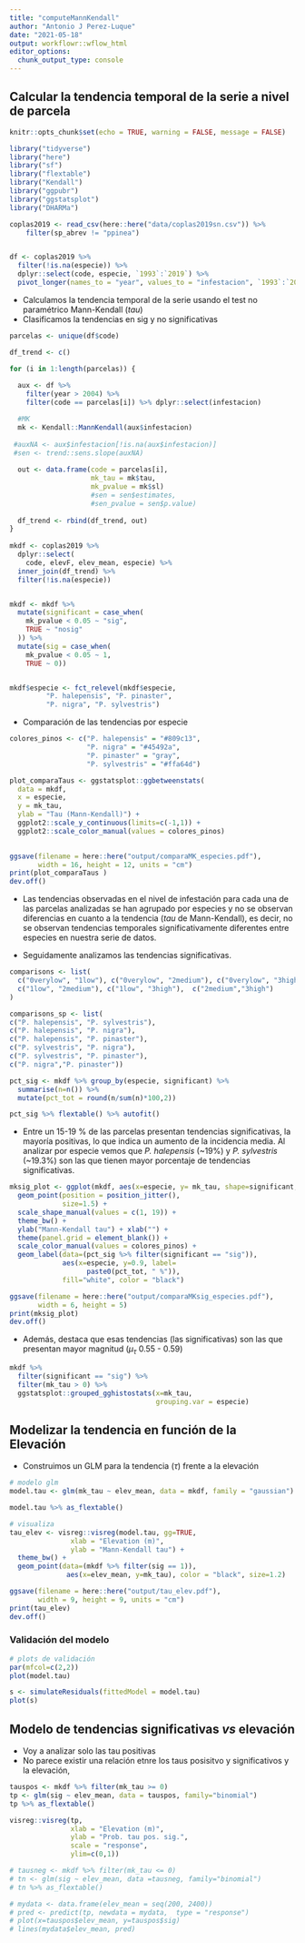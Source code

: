 ```yaml
---
title: "computeMannKendall"
author: "Antonio J Perez-Luque"
date: "2021-05-18"
output: workflowr::wflow_html
editor_options:
  chunk_output_type: console
---
```


## Calcular la tendencia temporal de la serie a nivel de parcela 

```r
knitr::opts_chunk$set(echo = TRUE, warning = FALSE, message = FALSE)
```

```r
library("tidyverse")
library("here")
library("sf")
library("flextable")
library("Kendall")
library("ggpubr")
library("ggstatsplot")
library("DHARMa")
```

```r
coplas2019 <- read_csv(here::here("data/coplas2019sn.csv")) %>% 
    filter(sp_abrev != "ppinea") 


df <- coplas2019 %>% 
  filter(!is.na(especie)) %>% 
  dplyr::select(code, especie, `1993`:`2019`) %>% 
  pivot_longer(names_to = "year", values_to = "infestacion", `1993`:`2019`) 
```


- Calculamos la tendencia temporal de la serie usando el test no paramétrico Mann-Kendall ($tau$)
- Clasificamos la tendencias en sig y no significativas 

```r
parcelas <- unique(df$code)

df_trend <- c() 

for (i in 1:length(parcelas)) { 
  
  aux <- df %>% 
    filter(year > 2004) %>% 
    filter(code == parcelas[i]) %>% dplyr::select(infestacion) 

  #MK 
  mk <- Kendall::MannKendall(aux$infestacion)
  
 #auxNA <- aux$infestacion[!is.na(aux$infestacion)]
 #sen <- trend::sens.slope(auxNA)
  
  out <- data.frame(code = parcelas[i], 
                    mk_tau = mk$tau,
                    mk_pvalue = mk$sl)
                    #sen = sen$estimates,
                    #sen_pvalue = sen$p.value)
  
  df_trend <- rbind(df_trend, out)
}
  
mkdf <- coplas2019 %>% 
  dplyr::select(
    code, elevF, elev_mean, especie) %>% 
  inner_join(df_trend) %>% 
  filter(!is.na(especie))


mkdf <- mkdf %>%  
  mutate(significant = case_when(
    mk_pvalue < 0.05 ~ "sig", 
    TRUE ~ "nosig"
  )) %>% 
  mutate(sig = case_when(
    mk_pvalue < 0.05 ~ 1, 
    TRUE ~ 0))


mkdf$especie <- fct_relevel(mkdf$especie,  
         "P. halepensis", "P. pinaster",
         "P. nigra", "P. sylvestris")
```

- Comparación de las tendencias por especie 
```r
colores_pinos <- c("P. halepensis" = "#809c13", 
                   "P. nigra" = "#45492a", 
                   "P. pinaster" = "gray", 
                   "P. sylvestris" = "#ffa64d")
```

```r
plot_comparaTaus <- ggstatsplot::ggbetweenstats(
  data = mkdf,
  x = especie,
  y = mk_tau,
  ylab = "Tau (Mann-Kendall)") +
  ggplot2::scale_y_continuous(limits=c(-1,1)) +
  ggplot2::scale_color_manual(values = colores_pinos)
  
```

```r
ggsave(filename = here::here("output/comparaMK_especies.pdf"), 
       width = 16, height = 12, units = "cm")
print(plot_comparaTaus )
dev.off()
```

- Las tendencias observadas en el nivel de infestación para cada una de las parcelas analizadas se han agrupado por especies y no se observan diferencias en cuanto a la tendencia ($tau$ de Mann-Kendall), es decir, no se observan tendencias temporales significativamente diferentes entre especies en nuestra serie de datos. 

- Seguidamente analizamos las tendencias significativas. 

 
```r
comparisons <- list(
  c("0verylow", "1low"), c("0verylow", "2medium"), c("0verylow", "3high"),
  c("1low", "2medium"), c("1low", "3high"),  c("2medium","3high")
)

comparisons_sp <- list(
c("P. halepensis", "P. sylvestris"),
c("P. halepensis", "P. nigra"),
c("P. halepensis", "P. pinaster"),
c("P. sylvestris", "P. nigra"), 
c("P. sylvestris", "P. pinaster"),
c("P. nigra","P. pinaster"))
```

```r
pct_sig <- mkdf %>% group_by(especie, significant) %>% 
  summarise(n=n()) %>% 
  mutate(pct_tot = round(n/sum(n)*100,2)) 

pct_sig %>% flextable() %>% autofit()
```

- Entre un 15-19 % de las parcelas presentan tendencias significativas, la mayoría positivas, lo que indica un aumento de la incidencia media. Al analizar por especie vemos que *P. halepensis* (~19%) y *P. sylvestris* (~19.3%) son las que tienen mayor porcentaje de tendencias significativas. 

```r
mksig_plot <- ggplot(mkdf, aes(x=especie, y= mk_tau, shape=significant, fill=especie, colour=especie)) + 
  geom_point(position = position_jitter(), 
             size=1.5) +
  scale_shape_manual(values = c(1, 19)) + 
  theme_bw() + 
  ylab("Mann-Kendall tau") + xlab("") + 
  theme(panel.grid = element_blank()) + 
  scale_color_manual(values = colores_pinos) + 
  geom_label(data=(pct_sig %>% filter(significant == "sig")), 
             aes(x=especie, y=0.9, label=
                   paste0(pct_tot, " %")), 
             fill="white", color = "black") 
```

```r
ggsave(filename = here::here("output/comparaMKsig_especies.pdf"), 
       width = 6, height = 5)
print(mksig_plot)
dev.off()
```





- Además, destaca que esas tendencias (las significativas) son las que presentan mayor magnitud ($\mu_{\tau}$ 0.55 - 0.59) 

```r
mkdf %>% 
  filter(significant == "sig") %>% 
  filter(mk_tau > 0) %>% 
  ggstatsplot::grouped_gghistostats(x=mk_tau, 
                                    grouping.var = especie)
```

## Modelizar la tendencia en función de la Elevación 

- Construimos un GLM para la tendencia ($\tau$) frente a la elevación

```r
# modelo glm 
model.tau <- glm(mk_tau ~ elev_mean, data = mkdf, family = "gaussian")

model.tau %>% as_flextable()
```

```r
# visualiza 
tau_elev <- visreg::visreg(model.tau, gg=TRUE, 
               xlab = "Elevation (m)", 
               ylab = "Mann-Kendall tau") + 
  theme_bw() + 
  geom_point(data=(mkdf %>% filter(sig == 1)), 
              aes(x=elev_mean, y=mk_tau), color = "black", size=1.2)
```

```r
ggsave(filename = here::here("output/tau_elev.pdf"), 
       width = 9, height = 9, units = "cm")
print(tau_elev)
dev.off()
```

### Validación del modelo 
```r
# plots de validación 
par(mfcol=c(2,2))
plot(model.tau)
```


```r
s <- simulateResiduals(fittedModel = model.tau)
plot(s)
```


## Modelo de tendencias significativas *vs* elevación 

- Voy a analizar solo las tau positivas 
- No parece existir una relación etnre los taus posisitvo y significativos y la elevación,  

```r
tauspos <- mkdf %>% filter(mk_tau >= 0)
tp <- glm(sig ~ elev_mean, data = tauspos, family="binomial")
tp %>% as_flextable()
```

```r
visreg::visreg(tp,
               xlab = "Elevation (m)", 
               ylab = "Prob. tau pos. sig.", 
               scale = "response", 
               ylim=c(0,1))
```


```r
# tausneg <- mkdf %>% filter(mk_tau <= 0)
# tn <- glm(sig ~ elev_mean, data =tausneg, family="binomial")
# tn %>% as_flextable()

# mydata <- data.frame(elev_mean = seq(200, 2400))
# pred <- predict(tp, newdata = mydata,  type = "response")
# plot(x=tauspos$elev_mean, y=tauspos$sig)
# lines(mydata$elev_mean, pred)
```





